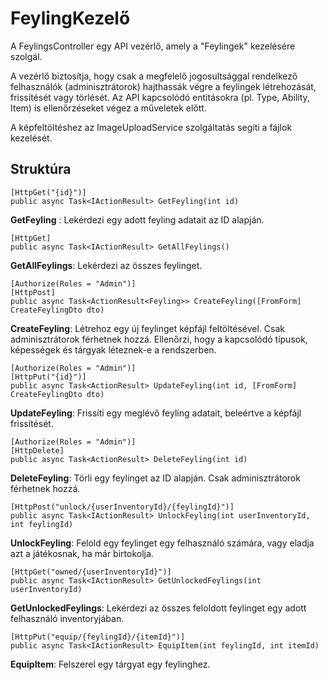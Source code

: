 # FeylingKezelő

A FeylingsController egy API vezérlő, amely a "Feylingek" kezelésére szolgál.

A vezérlő biztosítja, hogy csak a megfelelő jogosultsággal rendelkező felhasználók (adminisztrátorok) hajthassák végre a feylingek létrehozását, frissítését vagy törlését. Az API kapcsolódó entitásokra (pl. Type, Ability, Item) is ellenőrzéseket végez a műveletek előtt.

A képfeltöltéshez az ImageUploadService szolgáltatás segíti a fájlok kezelését.


## Struktúra

```
[HttpGet("{id}")]
public async Task<IActionResult> GetFeyling(int id)
```

**GetFeyling** : Lekérdezi egy adott feyling adatait az ID alapján.

```
[HttpGet]
public async Task<IActionResult> GetAllFeylings()
```

**GetAllFeylings**: Lekérdezi az összes feylinget.

```
[Authorize(Roles = "Admin")]
[HttpPost]
public async Task<ActionResult<Feyling>> CreateFeyling([FromForm] CreateFeylingDto dto)
```

**CreateFeyling**: Létrehoz egy új feylinget képfájl feltöltésével. Csak adminisztrátorok férhetnek hozzá. Ellenőrzi, hogy a kapcsolódó típusok, képességek és tárgyak léteznek-e a rendszerben.


```
[Authorize(Roles = "Admin")]
[HttpPut("{id}")]
public async Task<ActionResult> UpdateFeyling(int id, [FromForm] CreateFeylingDto dto)
```

**UpdateFeyling**: Frissíti egy meglévő feyling adatait, beleértve a képfájl frissítését.
```
[Authorize(Roles = "Admin")]
[HttpDelete]
public async Task<ActionResult> DeleteFeyling(int id)
```

**DeleteFeyling**: Törli egy feylinget az ID alapján. Csak adminisztrátorok férhetnek hozzá.

```
[HttpPost("unlock/{userInventoryId}/{feylingId}")]
public async Task<IActionResult> UnlockFeyling(int userInventoryId, int feylingId)
```

**UnlockFeyling**: Felold egy feylinget egy felhasználó számára, vagy eladja azt a játékosnak, ha már birtokolja.


```
[HttpGet("owned/{userInventoryId}")]
public async Task<IActionResult> GetUnlockedFeylings(int userInventoryId)
```

**GetUnlockedFeylings**: Lekérdezi az összes feloldott feylinget egy adott felhasználó inventoryjában.


```
[HttpPut("equip/{feylingId}/{itemId}")]
public async Task<IActionResult> EquipItem(int feylingId, int itemId)
```

**EquipItem**: Felszerel egy tárgyat egy feylinghez.

